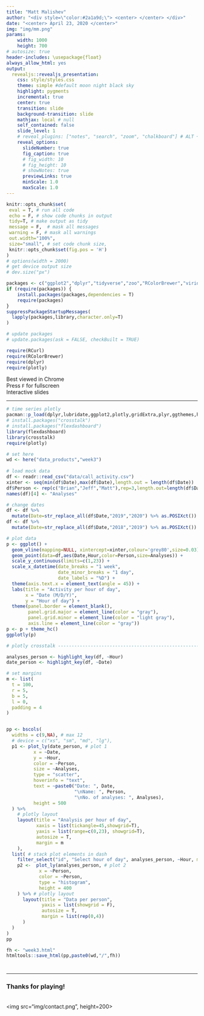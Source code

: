 ```yaml
---
title: "Matt Malishev"
author: "<div style=\"color:#2a1a9d;\"> <center> </center> </div>"
date: "<center> April 23, 2020 </center>"
img: "img/mm.png"
params:
    width: 1000 
    height: 700
# autosize: true
header-includes: \usepackage{float}
always_allow_html: yes
output:
  revealjs::revealjs_presentation:
    css: style/styles.css
    theme: simple #default moon night black sky
    highlight: pygments
    incremental: true
    center: true
    transition: slide
    background-transition: slide
    mathjax: local # null
    self_contained: false
    slide_level: 1
    # reveal_plugins: ["notes", "search", "zoom", "chalkboard"] # ALT + mouseclick to zoom
    reveal_options:
      slideNumber: true
      fig_caption: true
      # fig_width: 10
      # fig_height: 10
      # showNotes: true
      previewLinks: true
      minScale: 1.0
      maxScale: 1.0
---
```


```r
knitr::opts_chunk$set(
 eval = T, # run all code
 echo = F, # show code chunks in output 
 tidy=T, # make output as tidy
 message = F,  # mask all messages
 warning = F, # mask all warnings 
 out.width="100%",
 size="small", # set code chunk size, 
 knitr::opts_chunk$set(fig.pos = 'H')
)
# options(width = 2000)
# get device output size
# dev.size("px")
```

<!-- install packages -->
```r
packages <- c("ggplot2","dplyr","tidyverse","zoo","RColorBrewer","viridis","plyr","leaflet","plotly","widgetframe","geosphere","lubridate","ggthemes","gridExtra","crosstalk", "here")  
if (require(packages)) {
    install.packages(packages,dependencies = T)
    require(packages)
}
suppressPackageStartupMessages(
  lapply(packages,library,character.only=T) 
)

# update packages 
# update.packages(ask = FALSE, checkBuilt = TRUE)

require(RCurl)
require(RColorBrewer)
require(dplyr)
require(plotly)

```

<!-- ____________________________________________________________________________ -->
<!-- start body -->

<p class="small">
Best viewed in Chrome  
Press `F` for fullscreen   
Interactive slides  
</p>

<!-- ________________________________________________________ slide break -->

---  

```r
# time series plotly
pacman::p_load(dplyr,lubridate,ggplot2,plotly,gridExtra,plyr,ggthemes,here,stringr,htmlwidgets)
# install.packages("crosstalk")
# install.packages("flexdashboard")
library(flexdashboard)
library(crosstalk)
require(plotly)

# set here 
wd <- here("data_products","week3")
  
# load mock data
df <- readr::read_csv("data/call_activity.csv")
xinter <- seq(min(df$Date),max(df$Date),length.out = length(df$Date))
df$Person <- rep(c("Brian","Jeff","Matt"),rep=3,length.out=length(df$Date))
names(df)[4] <- "Analyses"

# change dates
df <- df %>% 
  mutate(Date=str_replace_all(df$Date,"2019","2020") %>% as.POSIXct()) 
df <- df %>% 
  mutate(Date=str_replace_all(df$Date,"2018","2019") %>% as.POSIXct())

# plot data
p <- ggplot() +
  geom_vline(mapping=NULL, xintercept=xinter,colour='grey80',size=0.03) +
  geom_point(data=df,aes(Date,Hour,color=Person,size=Analyses)) +
  scale_y_continuous(limits=c(1,23)) +
  scale_x_datetime(date_breaks = "1 week", 
                   date_minor_breaks = "1 day",
                   date_labels = "%D") +
  theme(axis.text.x = element_text(angle = 45)) +
  labs(title = "Activity per hour of day",
       x = "Date (M/D/Y)",
       y = "Hour of day") +
  theme(panel.border = element_blank(), 
        panel.grid.major = element_line(color = "gray"), 
        panel.grid.minor = element_line(color = "light gray"), 
        axis.line = element_line(color = "gray"))
p <- p + theme_hc()
ggplotly(p)

# plotly crosstalk --------------------------------------------------------

analyses_person <- highlight_key(df, ~Hour)
date_person <- highlight_key(df, ~Date)

# set margins 
m <- list(
  t = 100,
  r = 5,
  b = 5,
  l = 0,
  padding = 4
)


pp <- bscols(
  widths = c(9,NA), # max 12
  # device = c("xs", "sm", "md", "lg"),
  p1 <- plot_ly(date_person, # plot 1
          x = ~Date,
          y = ~Hour,
          color = ~Person,
          size = ~Analyses, 
          type = "scatter",
          hoverinfo = "text",
          text = ~paste0("Date: ", Date,
                         "\nName: ", Person,
                         "\nNo. of analyses: ", Analyses),
          height = 500
  ) %>%
    # plotly layout 
    layout(title = "Analysis per hour of day",
           xaxis = list(tickangle=45,showgrid=T),
           yaxis = list(range=c(0,23), showgrid=T),
           autosize = T,
           margin = m
    ), 
  list( # stack plot elements in dash  
    filter_select("id", "Select hour of day", analyses_person, ~Hour, multiple = F),
    p2 <-  plot_ly(analyses_person, # plot 2
            x = ~Person, 
            color = ~Person,
            type = "histogram",
            height = 400
    ) %>% # plotly layout 
      layout(title = "Data per person", 
             yaxis = list(showgrid = F),
             autosize = T,
             margin = list(rep(0,4))
      )
  ) 
) 
pp

fh <- "week3.html"
htmltools::save_html(pp,paste0(wd,"/",fh))
```


# {data-background-iframe="https://darwinanddavis.github.io/data_science_specialisation/data_products/week3/week3.html"}

<!-- ________________________________________________________ slide break -->

---  

### Thanks for playing!    

<br>
<img src="img/contact.png", height=200>  


<!-- end body -->  
<!-- ____________________________________________________________________________ -->

